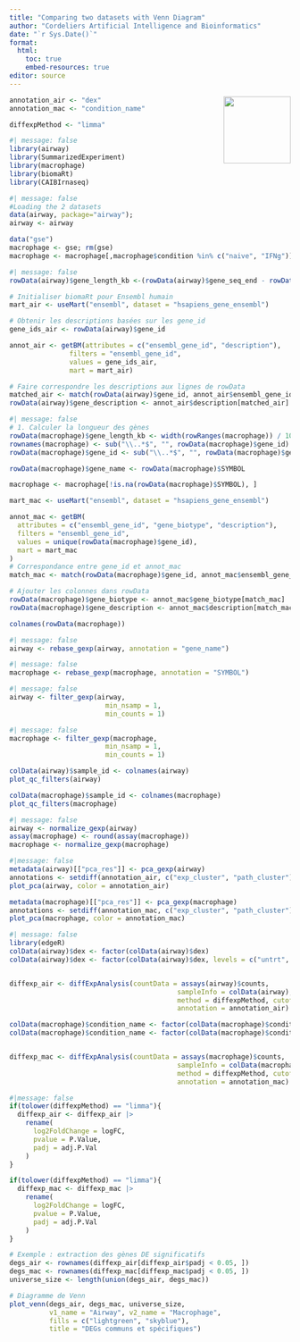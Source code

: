 ```yaml
---
title: "Comparing two datasets with Venn Diagram"
author: "Cordeliers Artificial Intelligence and Bioinformatics"
date: "`r Sys.Date()`"
format: 
  html:
    toc: true
    embed-resources: true
editor: source
---
```

<img src="../man/figures/CAIBI.png" align="right" alt="" width="120" />


```r
annotation_air <- "dex"
annotation_mac <- "condition_name"

diffexpMethod <- "limma"
```


```r
#| message: false
library(airway)
library(SummarizedExperiment)
library(macrophage)
library(biomaRt)
library(CAIBIrnaseq)
```

```r
#| message: false
#Loading the 2 datasets
data(airway, package="airway"); 
airway <- airway

data("gse")
macrophage <- gse; rm(gse)
macrophage <- macrophage[,macrophage$condition %in% c("naive", "IFNg")]
```


```r
#| message: false
rowData(airway)$gene_length_kb <-(rowData(airway)$gene_seq_end - rowData(airway)$gene_seq_start) / 1000

# Initialiser biomaRt pour Ensembl humain
mart_air <- useMart("ensembl", dataset = "hsapiens_gene_ensembl")

# Obtenir les descriptions basées sur les gene_id
gene_ids_air <- rowData(airway)$gene_id

annot_air <- getBM(attributes = c("ensembl_gene_id", "description"),
               filters = "ensembl_gene_id",
               values = gene_ids_air,
               mart = mart_air)

# Faire correspondre les descriptions aux lignes de rowData
matched_air <- match(rowData(airway)$gene_id, annot_air$ensembl_gene_id)
rowData(airway)$gene_description <- annot_air$description[matched_air]

```

```r
#| message: false
# 1. Calculer la longueur des gènes
rowData(macrophage)$gene_length_kb <- width(rowRanges(macrophage)) / 1000
rownames(macrophage) <- sub("\\..*$", "", rowData(macrophage)$gene_id)
rowData(macrophage)$gene_id <- sub("\\..*$", "", rowData(macrophage)$gene_id)

rowData(macrophage)$gene_name <- rowData(macrophage)$SYMBOL

macrophage <- macrophage[!is.na(rowData(macrophage)$SYMBOL), ]

mart_mac <- useMart("ensembl", dataset = "hsapiens_gene_ensembl")

annot_mac <- getBM(
  attributes = c("ensembl_gene_id", "gene_biotype", "description"),
  filters = "ensembl_gene_id",
  values = unique(rowData(macrophage)$gene_id),
  mart = mart_mac
)
# Correspondance entre gene_id et annot_mac
match_mac <- match(rowData(macrophage)$gene_id, annot_mac$ensembl_gene_id)

# Ajouter les colonnes dans rowData
rowData(macrophage)$gene_biotype <- annot_mac$gene_biotype[match_mac]
rowData(macrophage)$gene_description <- annot_mac$description[match_mac]

colnames(rowData(macrophage))

```

```r
#| message: false
airway <- rebase_gexp(airway, annotation = "gene_name")
```


```r
#| message: false
macrophage <- rebase_gexp(macrophage, annotation = "SYMBOL")
```

```r
#| message: false
airway <- filter_gexp(airway,
                        min_nsamp = 1, 
                        min_counts = 1)
```

```r
#| message: false
macrophage <- filter_gexp(macrophage,
                        min_nsamp = 1, 
                        min_counts = 1)
```


```r
colData(airway)$sample_id <- colnames(airway)
plot_qc_filters(airway)

colData(macrophage)$sample_id <- colnames(macrophage)
plot_qc_filters(macrophage)
```

```r
#| message: false
airway <- normalize_gexp(airway)
assay(macrophage) <- round(assay(macrophage))
macrophage <- normalize_gexp(macrophage)
```

```r
#|message: false
metadata(airway)[["pca_res"]] <- pca_gexp(airway)
annotations <- setdiff(annotation_air, c("exp_cluster", "path_cluster"))
plot_pca(airway, color = annotation_air)

metadata(macrophage)[["pca_res"]] <- pca_gexp(macrophage)
annotations <- setdiff(annotation_mac, c("exp_cluster", "path_cluster"))
plot_pca(macrophage, color = annotation_mac)
```

```r
#| message: false
library(edgeR)
colData(airway)$dex <- factor(colData(airway)$dex)
colData(airway)$dex <- factor(colData(airway)$dex, levels = c("untrt", "trt"))


diffexp_air <- diffExpAnalysis(countData = assays(airway)$counts,
                                          sampleInfo = colData(airway),
                                          method = diffexpMethod, cutoff = 10,
                                          annotation = annotation_air)

colData(macrophage)$condition_name <- factor(colData(macrophage)$condition_name)
colData(macrophage)$condition_name <- factor(colData(macrophage)$condition_name, levels = c("IFNg", "naive"))


diffexp_mac <- diffExpAnalysis(countData = assays(macrophage)$counts,
                                          sampleInfo = colData(macrophage),
                                          method = diffexpMethod, cutoff = 10,
                                          annotation = annotation_mac)
```
```r
#|message: false
if(tolower(diffexpMethod) == "limma"){
  diffexp_air <- diffexp_air |>
    rename(
      log2FoldChange = logFC,
      pvalue = P.Value,
      padj = adj.P.Val
    )
}

if(tolower(diffexpMethod) == "limma"){
  diffexp_mac <- diffexp_mac |>
    rename(
      log2FoldChange = logFC,
      pvalue = P.Value,
      padj = adj.P.Val
    )
}

# Exemple : extraction des gènes DE significatifs
degs_air <- rownames(diffexp_air[diffexp_air$padj < 0.05, ])
degs_mac <- rownames(diffexp_mac[diffexp_mac$padj < 0.05, ])
universe_size <- length(union(degs_air, degs_mac))

# Diagramme de Venn
plot_venn(degs_air, degs_mac, universe_size,
          v1_name = "Airway", v2_name = "Macrophage",
          fills = c("lightgreen", "skyblue"),
          title = "DEGs communs et spécifiques")
```

